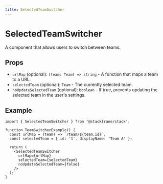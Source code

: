 ```yaml
---
title: SelectedTeamSwitcher
---
```


# SelectedTeamSwitcher

A component that allows users to switch between teams.

## Props

- `urlMap` (optional): `(team: Team) => string` - A function that maps a team to a URL.
- `selectedTeam` (optional): `Team` - The currently selected team.
- `noUpdateSelectedTeam` (optional): `boolean` - If true, prevents updating the selected team in the user's settings.

## Example

```tsx
import { SelectedTeamSwitcher } from '@stackframe/stack';

function TeamSwitcherExample() {
  const urlMap = (team) => `/team/${team.id}`;
  const selectedTeam = { id: '1', displayName: 'Team A' };

  return (
    <SelectedTeamSwitcher
      urlMap={urlMap}
      selectedTeam={selectedTeam}
      noUpdateSelectedTeam={false}
    />
  );
}
```
